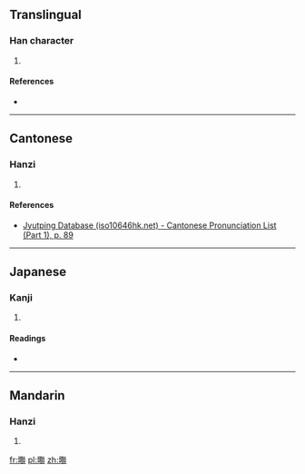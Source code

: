==Translingual==

===Han character===
{{Han char|rn=32|rad=土|as=17|sn=20|four=4217<sub>2</sub>|canj=土尸十廿 (GSJT)|ids=⿰[[土]][[聯]]}}

# {{defn|Han|sort=土17}}

====References====
* {{Han ref|kx=0242.160|dkj=05607|dj=0482.120|hdz=10501.040|uh=58E3|ud=22755|bh=F442|bd=62530}}

----

==Cantonese==

===Hanzi===
{{yue-hanzi|jyut=[[leon4]]|y=leun4}}

# {{defn|lang=yue|sort=土17}}

====References====
* [http://www.iso10646hk.net/jp/document/download.jsp Jyutping Database (iso10646hk.net) - Cantonese Pronunciation List (Part 1), p. 89]

----

==Japanese==

===Kanji===
{{ja-kanji|grade=|rs=土17}}

# {{defn|lang=ja|sort=土17}}

====Readings====
* {{ja-readings|on=[[りん]] (rin)|kun=[[おか]] (oka)}}

----

==Mandarin==

===Hanzi===
{{cmn-hanzi|pin=[[lín]] ([[lin2]])|wg=lin<sup>2</sup>}}

# {{defn|lang=cmn|sort=土17}}

[[fr:壣]]
[[pl:壣]]
[[zh:壣]]